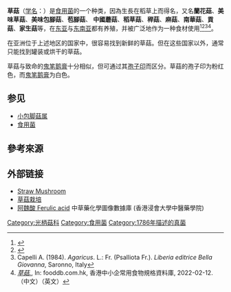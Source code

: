 {{Speciesbox
| image = 1797 Volvariella volvacea Sowerby.jpg
| genus = Volvariella
| species = volvacea
| binomial = ''Volvariella volvacea''
| binomial_authority = ([[皮埃尔·比利亚尔|皮埃尔·比利亚尔]] ex [[埃利亚斯·芒努斯·弗里斯|埃利亚斯·芒努斯·弗里斯]]) [[罗尔夫·辛格|罗尔夫·辛格]]
| synonyms = ''Volvaria volvacea''<br />''Agaricus volvaceus''<br />''Amanita virgata''<br />''Vaginata virgata''
}}
{{mycomorphbox 
| name = Volvariella volvacea
| hymeniumType=gills
| capShape = conical
|capShape2=umbonate 
| whichGills = free 
| stipeCharacter=volva
| sporePrintColor=salmon
| ecologicalType=saprotrophic
| howEdible=edible}}

'''草菇'''（[[学名|学名]]：''{{lang|la|Volvariella volvacea}}''）是[[食用菌|食用菌]]的一个种类，因為生長在稻草上而得名，又名'''蘭花菇'''、'''美味草菇'''、'''美味包腳菇'''、'''苞腳菇'''、 '''中國蘑菇'''、'''稻草菇'''、'''稈菇'''、'''麻菇'''、'''南華菇'''、'''貢菇'''、'''家生菇'''等，在[[东亚|东亚]]与[[东南亚|东南亚]]都有养殖，并被广泛地作为一种食材使用<ref>{{cite book |author=Arora D |title=Mushrooms demystified |year=1986 |publisher=Ten Speed Press |page=23 |isbn=0898151694}}</ref><ref name=Boa2004>{{cite book |author=Boa E. |title=Wild Edible Fungi: A Global Overview of their Use and Importance to People |url=https://archive.org/details/bub_gb_Zd2NlcNZgvcC |year=2004 |publisher=Food and Agriculture Organization of the United Nations |isbn=9251051577}}</ref><ref>Capelli A. (1984). ''Agaricus''. L.: Fr. (Psalliota Fr.). ''Liberia editrice Bella Giovanna'', Saronno, Italy</ref><ref>[http://www.fooddb.com.hk/chi_fruit.php?id=24&type=6 ''草菇.''], In: fooddb.com.hk, 香港中小企常用食物規格資料庫, 2022-02-12. （中文）（英文）</ref>。

在亚洲位于上述地区的国家中，很容易找到新鲜的草菇。但在这些国家以外，通常只能找到罐装或烘干的草菇。

草菇与致命的[[鬼笔鹅膏|鬼笔鹅膏]]十分相似，但可通过其[[孢子印|孢子印]]而区分。草菇的孢子印为粉红色，而[[鬼笔鹅膏|鬼笔鹅膏]]为白色。

{{Gallery
|File:StrawMushroom.jpg|草菇是光柄菇科的一種真菌
|File:HK food 草菇 Volvariella volvacea Straw Mushroom May-2012.JPG|草菇的切面
|File:Mushroom at Peng Chau.jpg|圖右為草菇（稻草菇/苞腳菇/中國蘑菇），圖左為香菇（冬菇/花菇/椎茸）。攝於香港坪洲街市
}}  

== 参见 ==
* [[小包脚菇属|小包脚菇属]]
* [[食用菌|食用菌]]

==參考來源==
{{Commons category|Volvariella volvacea}}
{{reflist}}

== 外部链接 ==
* [http://www.mssf.org/cookbook/straw.html Straw Mushroom] {{Wayback |url=http://www.mssf.org/cookbook/straw.html |date=20070608001207 }}
* [https://web.archive.org/web/20080506175441/http://www.tari.gov.tw/%E9%9C%A7%E5%B3%B0%E7%B8%BD%E6%89%80/%E6%A4%8D%E7%97%85%E7%B3%BB/%E7%A0%94%E7%A9%B6%E5%AE%A4/%E9%A3%9F%E7%94%A8%E8%8F%8C%E9%A1%9E/%E8%8D%89%E8%8F%87%E6%A0%BD%E5%9F%B9.htm 草菇栽培]
* [http://libproject.hkbu.edu.hk/was40/detail?channelid=22253&lang=cht&searchword=code=P00063 阿魏酸 Ferulic acid] {{Wayback |url=http://libproject.hkbu.edu.hk/was40/detail?channelid=22253&lang=cht&searchword=code=P00063 |date=20150617122517 }} 中草藥化學圖像數據庫 (香港浸會大學中醫藥學院) {{zh}}{{en}}
{{Taxonbar|from=Q641656}}

[[Category:光柄菇科|Category:光柄菇科]]
[[Category:食用菌|Category:食用菌]]
[[Category:1786年描述的真菌|Category:1786年描述的真菌]]